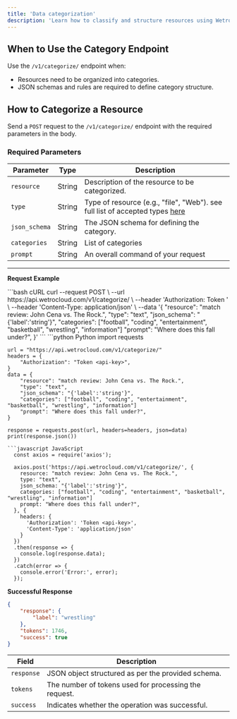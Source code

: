 ```yaml
---
title: 'Data categorization'
description: 'Learn how to classify and structure resources using WetroCloud.'
---
```

## When to Use the Category Endpoint

Use the `/v1/categorize/` endpoint when:

- Resources need to be organized into categories.
- JSON schemas and rules are required to define category structure.

## How to Categorize a Resource

Send a `POST` request to the `/v1/categorize/` endpoint with the required parameters in the body.

### Required Parameters

| Parameter          | Type   | Description                                    |
|---------------------|--------|------------------------------------------------|
| `resource`          | String | Description of the resource to be categorized. |
| `type`              | String | Type of resource (e.g., "file", "Web"). see full list of accepted types [here](/insert)    |
| `json_schema`       | String | The JSON schema for defining the category.     |
| `categories`        | String | List of categories             |
| `prompt`            | String | An overall command of your request        |

---
**Request Example**

<CodeGroup>
  ```bash cURL
    curl --request POST \
      --url https://api.wetrocloud.com/v1/categorize/ \
      --header 'Authorization: Token <api-key>' \
      --header 'Content-Type: application/json' \
      --data '{
        "resource": "match review: John Cena vs. The Rock.",
        "type": "text",
        "json_schema": "{'label':'string'}",
        "categories": ["football", "coding", "entertainment", "basketball", "wrestling", "information"]
        "prompt": "Where does this fall under?",
      }'
  ```
  ```python Python
    import requests

    url = "https://api.wetrocloud.com/v1/categorize/"
    headers = {
        "Authorization": "Token <api-key>",
    }
    data = {
        "resource": "match review: John Cena vs. The Rock.",
        "type": "text",
        "json_schema": "{'label':'string'}",
        "categories": ["football", "coding", "entertainment", "basketball", "wrestling", "information"]
        "prompt": "Where does this fall under?",
    }

    response = requests.post(url, headers=headers, json=data)
    print(response.json())
  ```
  ```javascript JavaScript
    const axios = require('axios');

    axios.post('https://api.wetrocloud.com/v1/categorize/', {
      resource: "match review: John Cena vs. The Rock.",
      type: "text",
      json_schema: "{'label':'string'}",
      categories: ["football", "coding", "entertainment", "basketball", "wrestling", "information"]
      prompt: "Where does this fall under?",
    }, {
      headers: {
        'Authorization': 'Token <api-key>',
        'Content-Type': 'application/json'
      }
    })
    .then(response => {
      console.log(response.data);
    })
    .catch(error => {
      console.error('Error:', error);
    });
  ```
</CodeGroup>

**Successful Response**
```json
{
    "response": {
        "label": "wrestling"
    },
    "tokens": 1746,
    "success": true
}
```

| Field     | Description                                           |
|-----------|-------------------------------------------------------|
| `response` | JSON object structured as per the provided schema.   |
| `tokens`  | The number of tokens used for processing the request. |
| `success` | Indicates whether the operation was successful.       |

